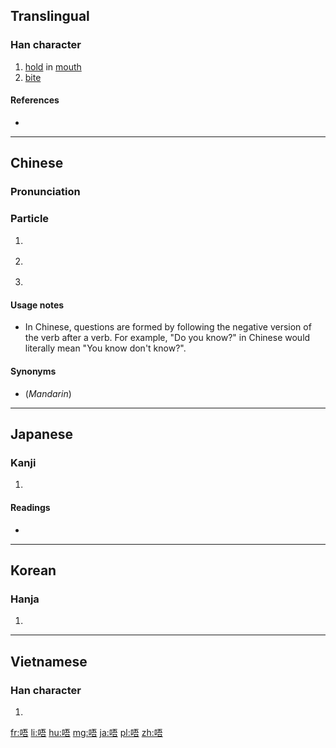 ==Translingual==

===Han character===
{{Han char|rn=30|rad=口|as=07|sn=10|four=6106<sub>1</sub>|canj=口一一口 (RMMR), X口一一口 (XRMMR)|ids=⿰[[口]][[吾]]}}

# [[hold]] in [[mouth]]
# [[bite]]

====References====
* {{Han ref|kx=0193.051|dkj=03741|dj=0413.110|hdz=10627.020|uh=5514|ud=21780|bh=ADF8|bd=44536}}

----

==Chinese==
{{zh-hanzi-box|[[唔]]}}

===Pronunciation===
{{zh-pron
|c=m4
|cat=particle
}}

===Particle===
{{zh-particle}}

# {{context|Cantonese|lang=zh}} {{non-gloss definition|Put before a verb to make it negative.}}
#: {{zh-usex|'''唔'''好意思，我 '''唔''' 記得。|Sorry, I don't remember|C-GZ|link=y|in_notes=y}}
#: {{zh-usex|你 知 '''唔''' 知道 游水池 喺 邊度{dou6} 呀{aa3}？|Do you know where the swimming pool is?|C-GZ|link=y|in_notes=y}}
# {{context|Cantonese|lang=zh}} {{non-gloss definition|Particle of hesitation, of thinking.}}
#: {{zh-usex|「唔…不如 去 嗰 間 餐廳 吖！」|Well... let's go to that restaurant!|C-GZ|link=y|in_notes=y}}
# {{context|Cantonese|lang=zh}} {{non-gloss definition|Particle of agreement.}}
#: {{zh-usex|「咁樣 得 唔 得 呀？」「唔。」|"Is this OK now?" "Yes."|C-GZ|link=y|in_notes=y}}

====Usage notes====
* In Chinese, questions are formed by following the negative version of the verb after a verb. For example, "Do you know?" in Chinese would literally mean "You know don't know?".

====Synonyms====
* (''Mandarin'') {{zh-l|不}}

----

==Japanese==

===Kanji===
{{ja-kanji|grade=|rs=口07}}

# {{defn|lang=ja|sort=口07}}

====Readings====
* {{ja-readings|on=[[ご]] (go)|kun=}}

----

==Korean==

===Hanja===
{{ko-hanja|hangeul=오|rv=o|mr=o}}

# {{defn|lang=ko|sort=口07}}

----

==Vietnamese==

===Han character===
{{vi-hantu|[[ngô]]|rs=口07}}

# {{defn|lang=vi|sort=口07}}

[[fr:唔]]
[[li:唔]]
[[hu:唔]]
[[mg:唔]]
[[ja:唔]]
[[pl:唔]]
[[zh:唔]]